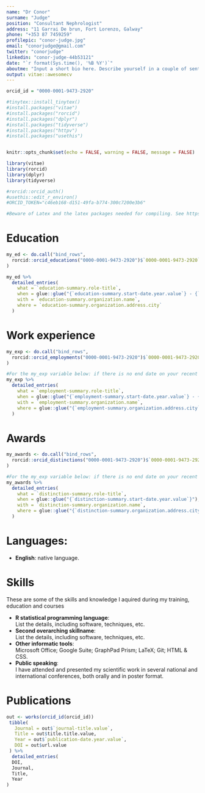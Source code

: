 ```yaml
---
name: "Dr Conor"
surname: "Judge"
position: "Consultant Nephrologist"
address: "11 Garrai De brun, Fort Lorenzo, Galway"
phone: "+353 87 7459259"
profilepic: "conor-judge.jpg"
email: "conorjudge@gmail.com"
twitter: "conorjudge"
linkedin: "conor-judge-44b53121"
date: "`r format(Sys.time(), '%B %Y')`"
aboutme: "Input a short bio here. Describe yourself in a couple of sentences."
output: vitae::awesomecv
---
```


```r
orcid_id = "0000-0001-9473-2920"

#tinytex::install_tinytex()
#install.packages("vitae")
#install.packages("rorcid")
#install.packages("dplyr")
#install.packages("tidyverse")
#install.packages("httpv")
#install.packages("usethis")


knitr::opts_chunk$set(echo = FALSE, warning = FALSE, message = FALSE)

library(vitae)
library(rorcid)
library(dplyr)
library(tidyverse)

#rorcid::orcid_auth()
#usethis::edit_r_environ()
#ORCID_TOKEN="c46eb168-d151-49fa-b774-300c7200e3b6"

```

```r
#Beware of Latex and the latex packages needed for compiling. See https://yihui.org/tinytex/r/#debugging if you get any errors related to *.tex compiling 
```

# Education

```r

my_ed <- do.call("bind_rows",
  rorcid::orcid_educations("0000-0001-9473-2920")$`0000-0001-9473-2920`$`affiliation-group`$summaries
)

my_ed %>%
  detailed_entries(
    what = `education-summary.role-title`,
    when = glue::glue("{`education-summary.start-date.year.value`} - {`education-summary.end-date.year.value`}"),
    with = `education-summary.organization.name`,
    where = `education-summary.organization.address.city`
  )


```

# Work experience

```r
my_exp <- do.call("bind_rows",
  rorcid::orcid_employments("0000-0001-9473-2920")$`0000-0001-9473-2920`$`affiliation-group`$summaries
)

#For the my_exp variable below: if there is no end date on your recent employment, replace `employment-summary.end-date.year.value` with `employment-summary.end-date`. 
my_exp %>%
  detailed_entries(
    what = `employment-summary.role-title`,
    when = glue::glue("{`employment-summary.start-date.year.value`} - {`employment-summary.end-date.year.value`}"),
    with = `employment-summary.organization.name`,
    where = glue::glue("{`employment-summary.organization.address.city`}, {`employment-summary.organization.address.region`}")
  )

```

# Awards

```r
my_awards <- do.call("bind_rows",
  rorcid::orcid_distinctions("0000-0001-9473-2920")$`0000-0001-9473-2920`$`affiliation-group`$summaries
)

#For the my_exp variable below: if there is no end date on your recent employment, replace `employment-summary.end-date.year.value` with `employment-summary.end-date`. 
my_awards %>%
  detailed_entries(
    what = `distinction-summary.role-title`,
    when = glue::glue("{`distinction-summary.start-date.year.value`}"),
    with = `distinction-summary.organization.name`,
    where = glue::glue("{`distinction-summary.organization.address.city`}, {`distinction-summary.organization.address.region`}")
  )

```
# Languages:
  
  * **English**: native language.

# Skills
These are some of the skills and knowledge I aquired during my training, education and courses

  * **R statistical programming language**:  
      List the details, including software, techniques, etc.
  * **Second overarching skillname**:  
      List the details, including software, techniques, etc.
  * **Other informatic tools**:  
      Microsoft Office; Google Suite; GraphPad Prism; LaTeX; Git; HTML & CSS.
  * **Public speaking**:  
      I  have attended and presented my scientific work in several national and international conferences, both orally and in poster format.
      
# Publications

```r

out <- works(orcid_id(orcid_id)) 
 tibble(
   Journal = out$`journal-title.value`,
   Title = out$title.title.value,
   Year = out$`publication-date.year.value`,
   DOI = out$url.value
 ) %>% 
  detailed_entries(
  DOI,
  Journal,
  Title,
  Year
)

```

